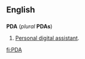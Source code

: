 ==English==
==={{initialism}}===
'''PDA''' (''plural'' '''PDAs''')

#[[Personal digital assistant]].

[[fi:PDA]]